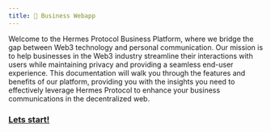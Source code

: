 ```yaml
---
title: 💼 Business Webapp
---
```


Welcome to the Hermes Protocol Business Platform, where we bridge the gap between Web3 technology and personal communication. Our mission is to help businesses in the Web3 industry streamline their interactions with users while maintaining privacy and providing a seamless end-user experience. This documentation will walk you through the features and benefits of our platform, providing you with the insights you need to effectively leverage Hermes Protocol to enhance your business communications in the decentralized web.

### [Lets start!](sign-up)